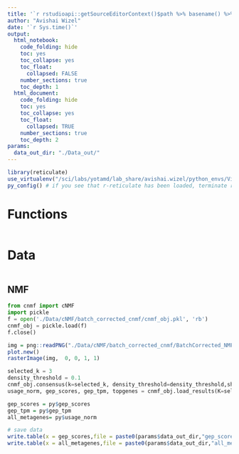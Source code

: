 ```yaml
---
title: '`r rstudioapi::getSourceEditorContext()$path %>% basename() %>% gsub(pattern = "\\.Rmd",replacement = "")`' 
author: "Avishai Wizel"
date: '`r Sys.time()`'
output: 
  html_notebook: 
    code_folding: hide
    toc: yes
    toc_collapse: yes
    toc_float: 
      collapsed: FALSE
    number_sections: true
    toc_depth: 1
  html_document: 
    code_folding: hide
    toc: yes
    toc_collapse: yes
    toc_float: 
      collapsed: TRUE
    number_sections: true
    toc_depth: 2
params: 
  data_out_dir: "./Data_out/" 
---
```



```r
library(reticulate)
use_virtualenv("/sci/labs/yotamd/lab_share/avishai.wizel/python_envs/Virtual_env/cnmf_dev/",required = T)
py_config() # if you see that r-reticulate has been loaded, terminate r and try again
```
# Functions

```r
```

# Data

```r

```



## NMF {.tabset}


```python
from cnmf import cNMF
import pickle
f = open('./Data/cNMF/batch_corrected_cnmf/cnmf_obj.pkl', 'rb')
cnmf_obj = pickle.load(f)
f.close()
```



```r
img = png::readPNG("./Data/cNMF/batch_corrected_cnmf/BatchCorrected_NMF/BatchCorrected_NMF.k_selection.png")
plot.new() 
rasterImage(img,  0, 0, 1, 1)
```

```python
selected_k = 3
density_threshold = 0.1
cnmf_obj.consensus(k=selected_k, density_threshold=density_threshold,show_clustering=True)
usage_norm, gep_scores, gep_tpm, topgenes = cnmf_obj.load_results(K=selected_k, density_threshold=density_threshold)
```

```r
gep_scores = py$gep_scores
gep_tpm = py$gep_tpm
all_metagenes= py$usage_norm
```

```r
# save data
write.table(x = gep_scores,file = paste0(params$data_out_dir,"gep_scores.csv"))
write.table(x = all_metagenes,file = paste0(params$data_out_dir,"all_metagenes.csv"))

```

<script src="https://hypothes.is/embed.js" async></script>

